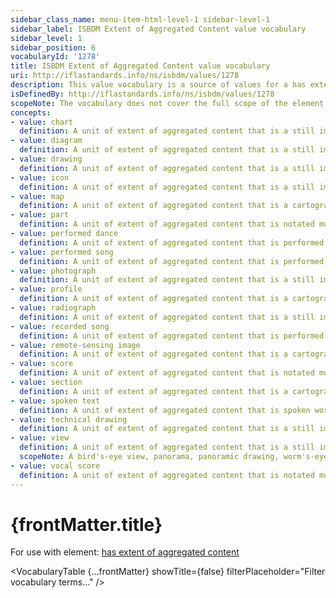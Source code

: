 ```yaml
---
sidebar_class_name: menu-item-html-level-1 sidebar-level-1
sidebar_label: ISBDM Extent of Aggregated Content value vocabulary
sidebar_level: 1
sidebar_position: 6
vocabularyId: '1278'
title: ISBDM Extent of Aggregated Content value vocabulary
uri: http://iflastandards.info/ns/isbdm/values/1278
description: This value vocabulary is a source of values for a has extent of aggregated content element.
isDefinedBy: http://iflastandards.info/ns/isbdm/values/1278
scopeNote: The vocabulary does not cover the full scope of the element and may be extended with additional values.
concepts:
- value: chart
  definition: A unit of extent of aggregated content that is a still image that is a representation of data in graphic or tabular form.
- value: diagram
  definition: A unit of extent of aggregated content that is a still image that is a representation of numeric data, or of an action or process.
- value: drawing
  definition: A unit of extent of aggregated content that is a still image that is composed of lines that represent the delineation of form.
- value: icon
  definition: A unit of extent of aggregated content that is a still image that portrays a sacred entity and that is itself regarded as sacred.
- value: map
  definition: A unit of extent of aggregated content that is a cartographic image that represents an area on the surface of the earth, another celestial body, or an imaginary place.
- value: part
  definition: A unit of extent of aggregated content that is notated music.
- value: performed dance
  definition: A unit of extent of aggregated content that is performed movement that is recorded in a live performance.
- value: performed song
  definition: A unit of extent of aggregated content that is performed music that is recorded in a live performance.
- value: photograph
  definition: A unit of extent of aggregated content that is a still image that is captured by a lens.
- value: profile
  definition: A unit of extent of aggregated content that is a cartographic image.
- value: radiograph
  definition: A unit of extent of aggregated content that is a still image produced by radiation.
- value: recorded song
  definition: A unit of extent of aggregated content that is performed music that is recorded in a studio.
- value: remote-sensing image
  definition: A unit of extent of aggregated content that is a cartographic image that is captured by a remote-sensing instrument.
- value: score
  definition: A unit of extent of aggregated content that is notated music.
- value: section
  definition: A unit of extent of aggregated content that is a cartographic image that represents a slice through the surface of the earth or some other celestial body.
- value: spoken text
  definition: A unit of extent of aggregated content that is spoken word that is a recitation of a text.
- value: technical drawing
  definition: A unit of extent of aggregated content that is a still image that represents a cross section of an object or part of an object for use in an engineering or other technical context.
- value: view
  definition: A unit of extent of aggregated content that is a still image that represents a landscape from an oblique point of view.
  scopeNote: A bird's-eye view, panorama, panoramic drawing, worm's-eye view, etc., are included.
- value: vocal score
  definition: A unit of extent of aggregated content that is notated music.
---
```


# {frontMatter.title}

For use with element: [has extent of aggregated content](/docs/attributes/1278.html)

<VocabularyTable 
  {...frontMatter} 
  showTitle={false}
  filterPlaceholder="Filter vocabulary terms..."
/>

